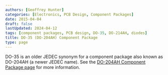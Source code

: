 ```yaml
---
authors: [Geoffrey Hunter]
categories: [Electronics, PCB Design, Component Packages]
date: 2015-04-04
draft: false
lastUpdated: 2024-04-12
tags: [component packages, PCB design, DO-35, DO-214AH, diodes]
title: DO-35 (DO-204AH) Component Package
type: page
---
```



DO-35 is an older JEDEC synonym for a component package also known as DO-204AH (a newer JEDEC name). See the [DO-204AH Component Package page](/pcb-design/component-packages/do-204ah-component-package/) for more information.
